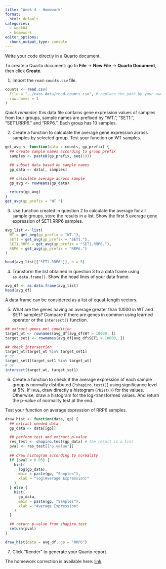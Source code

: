 ```yaml
---
title: "Week 4 - Homework"
format: 
  html: default
categories: 
  - week04
  - homework
editor_options: 
  chunk_output_type: console
---
```


Write your code directly in a Quarto document.

To create a Quarto document: go to **File** -> **New File** -> **Quarto Document**, then click **Create**.

1. Import the `read-counts.csv` file.

```r
counts <- read.csv(
  file = "../exos_data/read-counts.csv", # replace the path by your own
  row.names = 1
)
```

*Quick reminder*:
this data file contains gene expression values of samples from four groups,
sample names are prefixed by "WT.", "SET1.", "SET1.RRP6." and "RRP6.".
Each group has 10 samples.

2. Create a function to calculate the average gene expression across samples
by selected group. Test your function on WT samples.

```r
get_avg <- function(data = counts, gp_prefix) {
  ## create sample names according to group prefix
  samples <- paste0(gp_prefix, seq(10))

  ## subset data based on sample names
  gp_data <- data[, samples]

  ## calculate average across sample
  gp_avg <- rowMeans(gp_data)

  return(gp_avg)
}
get_avg(gp_prefix = "WT.")
```

3. Use function created in question 2 to calculate the average for
all sample groups, store the results in a list.
Show the first 5 average gene expression of SET1.RRP6 samples.

```r
avg_list <- list(
  WT = get_avg(gp_prefix = "WT."),
  SET1 = get_avg(gp_prefix = "SET1."),
  SET1.RRP6 = get_avg(gp_prefix = "SET1.RRP6."),
  RRP6 = get_avg(gp_prefix = "RRP6.")
)

head(avg_list[["SET1.RRP6"]], n = 5)
```

4. Transform the list obtained in question 3 to a data frame using `as.data.frame()`.
Show the head lines of your data frame.

```r
avg_df <- as.data.frame(avg_list)
head(avg_df)
```

:::{.callout-tip}
A data frame can be considered as a list of equal-length vectors.
:::

5. What are the genes having an average greater than 10000 in WT and SET1 samples?
Compare if there are genes in common using learned operator or the `intersect()` function.

```r
## extract genes met condition
target_wt <- rownames(avg_df[avg_df$WT > 10000, ])
target_set1 <- rownames(avg_df[avg_df$SET1 > 10000, ])

## check intersection
target_wt[target_wt %in% target_set1]
# or
target_set1[target_set1 %in% target_wt]
# or
intersect(target_wt, target_set1)
```

6. Create a function to check if the average expression of each sample group
is normally distributed (`?shapiro.test()`) using significance level at 5%.
If `TRUE`, draw directly a histogram (`?hist()`) for the values.
Otherwise, draw a histogram for the log-transformed values.
And return the p-value of normality test at the end.

Test your function on average expression of RRP6 samples.

```r
draw_hist <- function(data, gp) {
  ## extract needed data
  gp_data <- data[[gp]]

  ## perform test and extract p-value
  res_test <- shapiro.test(gp_data) # the result is a list
  pval <- res_test[["p.value"]]
  
  ## draw histogram according to normality
  if (pval < 0.05) {
    hist(
      log(gp_data),
      main = paste(gp, "Samples"),
      xlab = "log(Average Expression)"
    )
  } else {
    hist(
      gp_data,
      main = paste(gp, "Samples"),
      xlab = "Average Expression"
    )
  }

  ## return p-value from shapiro.test
  return(pval)
}

draw_hist(data = avg_df, gp = "RRP6")
```


7. Click "Render" to generate your Quarto report.

The homework correction is available here:
[link](https://raw.githubusercontent.com/InforBio/IOC/refs/heads/main/ioc_r/week04/.r_w04_work_corr.qmd)